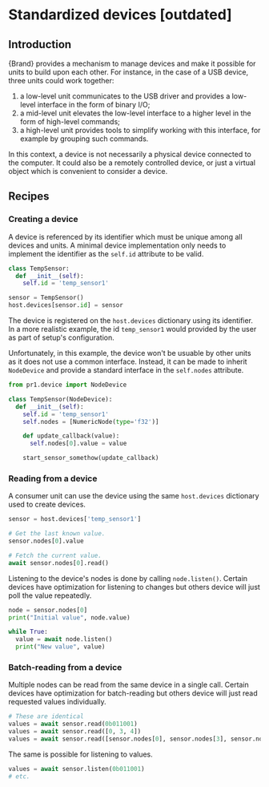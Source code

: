 


# Standardized devices [outdated]


## Introduction

{Brand} provides a mechanism to manage devices and make it possible for units to build upon each other. For instance, in the case of a USB device, three units could work together:

1. a low-level unit communicates to the USB driver and provides a low-level interface in the form of binary I/O;
2. a mid-level unit elevates the low-level interface to a higher level in the form of high-level commands;
3. a high-level unit provides tools to simplify working with this interface, for example by grouping such commands.

In this context, a device is not necessarily a physical device connected to the computer. It could also be a remotely controlled device, or just a virtual object which is convenient to consider a device.


## Recipes

### Creating a device

A device is referenced by its identifier which must be unique among all devices and units. A minimal device implementation only needs to implement the identifier as the `self.id` attribute to be valid.

```py
class TempSensor:
  def __init__(self):
    self.id = 'temp_sensor1'

sensor = TempSensor()
host.devices[sensor.id] = sensor
```

The device is registered on the `host.devices` dictionary using its identifier. In a more realistic example, the id `temp_sensor1` would provided by the user as part of setup's configuration.

Unfortunately, in this example, the device won't be usuable by other units as it does not use a common interface. Instead, it can be made to inherit `NodeDevice` and provide a standard interface in the `self.nodes` attribute.

```py
from pr1.device import NodeDevice

class TempSensor(NodeDevice):
  def __init__(self):
    self.id = 'temp_sensor1'
    self.nodes = [NumericNode(type='f32')]

    def update_callback(value):
      self.nodes[0].value = value

    start_sensor_somethow(update_callback)
```

### Reading from a device

A consumer unit can use the device using the same `host.devices` dictionary used to create devices.

```py
sensor = host.devices['temp_sensor1']

# Get the last known value.
sensor.nodes[0].value

# Fetch the current value.
await sensor.nodes[0].read()
```

Listening to the device's nodes is done by calling `node.listen()`. Certain devices have optimization for listening to changes but others device will just poll the value repeatedly.

```py
node = sensor.nodes[0]
print("Initial value", node.value)

while True:
  value = await node.listen()
  print("New value", value)
```

### Batch-reading from a device

Multiple nodes can be read from the same device in a single call. Certain devices have optimization for batch-reading but others device will just read requested values individually.

```py
# These are identical
values = await sensor.read(0b011001)
values = await sensor.read([0, 3, 4])
values = await sensor.read([sensor.nodes[0], sensor.nodes[3], sensor.nodes[4]])
```

The same is possible for listening to values.

```py
values = await sensor.listen(0b011001)
# etc.
```
